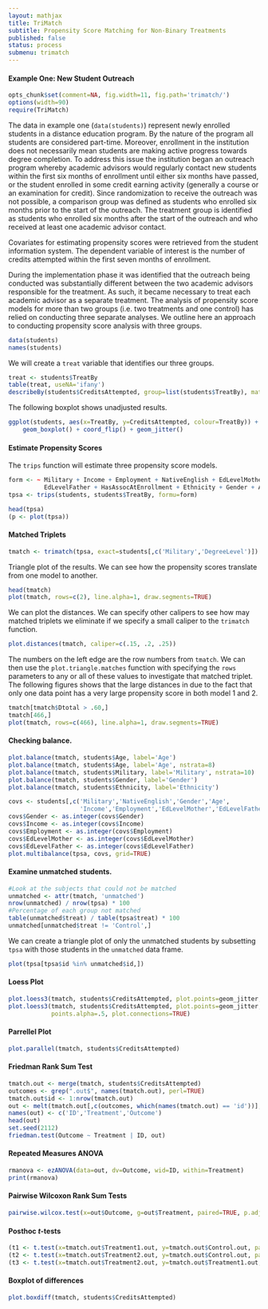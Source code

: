 ```yaml
---
layout: mathjax	
title: TriMatch
subtitle: Propensity Score Matching for Non-Binary Treatments
published: false
status: process
submenu: trimatch
---
```


#### Example One: New Student Outreach

```r
opts_chunk$set(comment=NA, fig.width=11, fig.path='trimatch/')
options(width=90)
require(TriMatch)
```

The data in example one (`data(students)`) represent newly enrolled students in a distance education program. By the nature of the program all students are considered part-time. Moreover, enrollment in the institution does not necessarily mean students are making active progress towards degree completion. To address this issue the institution began an outreach program whereby academic advisors would regularly contact new students within the first six months of enrollment until either six months have passed, or the student enrolled in some credit earning activity (generally a course or an examination for credit). Since randomization to receive the outreach was not possible, a comparison group was defined as students who enrolled six months prior to the start of the outreach. The treatment group is identified as students who enrolled six months after the start of the outreach and who received at least one academic advisor contact. 

Covariates for estimating propensity scores were retrieved from the student information system. The dependent variable of interest is the number of credits attempted within the first seven months of enrollment.

During the implementation phase it was identified that the outreach being conducted was substantially different between the two academic advisors responsible for the treatment. As such, it became necessary to treat each academic advisor as a separate treatment. The analysis of propensity score models for more than two groups (i.e. two treatments and one control) has relied on conducting three separate analyses. We outline here an approach to conducting propensity score analysis with three groups. 

```r
data(students)
names(students)
```

We will create a `treat` variable that identifies our three groups.

```r
treat <- students$TreatBy
table(treat, useNA='ifany')
describeBy(students$CreditsAttempted, group=list(students$TreatBy), mat=TRUE, skew=FALSE)
```

The following boxplot shows unadjusted results.

```r
ggplot(students, aes(x=TreatBy, y=CreditsAttempted, colour=TreatBy)) + 
	geom_boxplot() + coord_flip() + geom_jitter()
```

#### Estimate Propensity Scores

The `trips` function will estimate three propensity score models.

```r
form <- ~ Military + Income + Employment + NativeEnglish + EdLevelMother + 
	      EdLevelFather + HasAssocAtEnrollment + Ethnicity + Gender + Age
tpsa <- trips(students, students$TreatBy, formu=form)
```


```r
head(tpsa)
(p <- plot(tpsa))
```

#### Matched Triplets

```r
tmatch <- trimatch(tpsa, exact=students[,c('Military','DegreeLevel')])
```

Triangle plot of the results. We can see how the propensity scores translate from one model to another.

```r
head(tmatch)
plot(tmatch, rows=c(2), line.alpha=1, draw.segments=TRUE)
```

We can plot the distances. We can specify other calipers to see how may matched triplets we eliminate if we specify a small caliper to the `trimatch` function.

```r
plot.distances(tmatch, caliper=c(.15, .2, .25))
```

The numbers on the left edge are the row numbers from `tmatch`. We can then use the `plot.triangle.matches` function with specifying the `rows` parameters to any or all of these values to investigate that matched triplet. The following figures shows that the large distances in due to the fact that only one data point has a very large propensity score in both model 1 and 2.

```r
tmatch[tmatch$Dtotal > .60,]
tmatch[466,]
plot(tmatch, rows=c(466), line.alpha=1, draw.segments=TRUE)
```

#### Checking balance.


```r
plot.balance(tmatch, students$Age, label='Age')
plot.balance(tmatch, students$Age, label='Age', nstrata=8)
plot.balance(tmatch, students$Military, label='Military', nstrata=10)
plot.balance(tmatch, students$Gender, label='Gender')
plot.balance(tmatch, students$Ethnicity, label='Ethnicity')
```

```r
covs <- students[,c('Military','NativeEnglish','Gender','Age',
					'Income','Employment','EdLevelMother','EdLevelFather')]
covs$Gender <- as.integer(covs$Gender)
covs$Income <- as.integer(covs$Income)
covs$Employment <- as.integer(covs$Employment)
covs$EdLevelMother <- as.integer(covs$EdLevelMother)
covs$EdLevelFather <- as.integer(covs$EdLevelFather)
plot.multibalance(tpsa, covs, grid=TRUE)
```

#### Examine unmatched students.

```r
#Look at the subjects that could not be matched
unmatched <- attr(tmatch, 'unmatched')
nrow(unmatched) / nrow(tpsa) * 100
#Percentage of each group not matched
table(unmatched$treat) / table(tpsa$treat) * 100 
unmatched[unmatched$treat != 'Control',]
```

We can create a triangle plot of only the unmatched students by subsetting `tpsa` with those students in the `unmatched` data frame.

```r
plot(tpsa[tpsa$id %in% unmatched$id,])
```

#### Loess Plot

```r
plot.loess3(tmatch, students$CreditsAttempted, plot.points=geom_jitter, ylab='Credits Attempted')
plot.loess3(tmatch, students$CreditsAttempted, plot.points=geom_jitter, ylab='Credits Attempted', 
			points.alpha=.5, plot.connections=TRUE)
```

#### Parrellel Plot

```r
plot.parallel(tmatch, students$CreditsAttempted)
```

#### Friedman Rank Sum Test

```r
tmatch.out <- merge(tmatch, students$CreditsAttempted)
outcomes <- grep(".out$", names(tmatch.out), perl=TRUE)
tmatch.out$id <- 1:nrow(tmatch.out)
out <- melt(tmatch.out[,c(outcomes, which(names(tmatch.out) == 'id'))],id.vars='id')
names(out) <- c('ID','Treatment','Outcome')
head(out)
set.seed(2112)
friedman.test(Outcome ~ Treatment | ID, out)
```

#### Repeated Measures ANOVA

```r
rmanova <- ezANOVA(data=out, dv=Outcome, wid=ID, within=Treatment)
print(rmanova)
```

#### Pairwise Wilcoxon Rank Sum Tests

```r
pairwise.wilcox.test(x=out$Outcome, g=out$Treatment, paired=TRUE, p.adjust.method='bonferroni')
```

#### Posthoc *t*-tests

```r
(t1 <- t.test(x=tmatch.out$Treatment1.out, y=tmatch.out$Control.out, paired=TRUE))
(t2 <- t.test(x=tmatch.out$Treatment2.out, y=tmatch.out$Control.out, paired=TRUE))
(t3 <- t.test(x=tmatch.out$Treatment2.out, y=tmatch.out$Treatment1.out, paired=TRUE))
```

#### Boxplot of differences

```r
plot.boxdiff(tmatch, students$CreditsAttempted)
```
